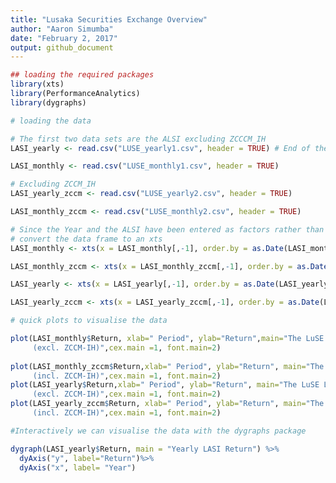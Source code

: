 ```yaml
---
title: "Lusaka Securities Exchange Overview"
author: "Aaron Simumba"
date: "February 2, 2017"
output: github_document
---
```



```r
## loading the required packages
library(xts)
library(PerformanceAnalytics)
library(dygraphs)
```


```r
# loading the data

# The first two data sets are the ALSI excluding ZCCCM_IH
LASI_yearly <- read.csv("LUSE_yearly1.csv", header = TRUE) # End of the year price of the Lusaka Securities Exchange All Share  (LASI)

LASI_monthly <- read.csv("LUSE_monthly1.csv", header = TRUE)

# Excluding ZCCM_IH
LASI_yearly_zccm <- read.csv("LUSE_yearly2.csv", header = TRUE)

LASI_monthly_zccm <- read.csv("LUSE_monthly2.csv", header = TRUE)

```


```r
# Since the Year and the ALSI have been entered as factors rather than as date and numeric classes respectively, we have to convert them to their appropriate class to be able to do the computations we desire.
# convert the data frame to an xts
LASI_monthly <- xts(x = LASI_monthly[,-1], order.by = as.Date(LASI_monthly[,1]))

LASI_monthly_zccm <- xts(x = LASI_monthly_zccm[,-1], order.by = as.Date(LASI_monthly_zccm[,1]))

LASI_yearly <- xts(x = LASI_yearly[,-1], order.by = as.Date(LASI_yearly[,1]))

LASI_yearly_zccm <- xts(x = LASI_yearly_zccm[,-1], order.by = as.Date(LASI_yearly_zccm[,1]))
```

```r
# quick plots to visualise the data

plot(LASI_monthly$Return, xlab=" Period", ylab="Return",main="The LuSE LASI Monthly Returns For the Period 2005-2014
     (excl. ZCCM-IH)",cex.main =1, font.main=2)
     
plot(LASI_monthly_zccm$Return,xlab=" Period", ylab="Return", main="The LuSE LASI Monthly Returns For the Period 2005-2014 
     (incl. ZCCM-IH)",cex.main =1, font.main=2)
plot(LASI_yearly$Return,xlab=" Period", ylab="Return", main="The LuSE LASI yearly Returns For the Period 1997-2014 
     (excl. ZCCM-IH)",cex.main =1, font.main=2)
plot(LASI_yearly_zccm$Return, xlab=" Period", ylab="Return", main="The LuSE LASI yearly Returns For the Period 1997-2014 
     (incl. ZCCM-IH)",cex.main =1, font.main=2)

```


```r
#Interactively we can visualise the data with the dygraphs package

dygraph(LASI_yearly$Return, main = "Yearly LASI Return") %>%
  dyAxis("y", label="Return")%>%
  dyAxis("x", label= "Year")

```

